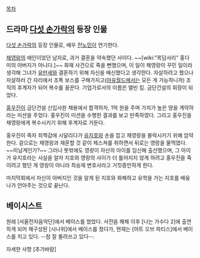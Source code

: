 [[목차]]

== 드라마 [[다섯 손가락]]의 등장 인물 ==
[[다섯 손가락]]의 등장 인물로, 배우 [[전노민]]이 연기한다.

[[채영랑]]의 애인이었던 남자로, 과거 결혼을 약속했던 사이다. ~~[wiki:"목담사리" 홍다미의 아버지가 아니다.]~~ 화재 사건으로 죽을 뻔했으며, 이 일이 채영랑이 꾸민 일이라 생각해 그녀가 [[유만세]]와 결혼하기 위해 자신을 배신했다고 생각한다. 자살하려고 했으나 자살하러 간 자리에서 조폭 보스를 구해가지고([[아유월드]]에서는 모든 게 가능하니까) 조직의 후계자가 되어 복수를 꿈꾼다. 기업가로서의 이름은 앨빈 킴. 금단건설의 회장이 되었다.

[[홍우진]]이 금단건설 신입사원 채용에서 합격하자, 1억 원을 주며 가치가 높은 땅을 계약하라는 미션을 주었다. 홍우진이 미션을 수행한 결과를 보고 만족하였다. 그리고 홍우진을 채영랑에게 복수시키기 위해 후계자로 거둔다. 

홍우진이 죽자 죄책감에 시달리다가 [[유지호]]와 손을 잡고 채영랑을 몰락시키기 위해 암약한다. 겉으로는 채영랑과 재혼할 것 같이 제스쳐를 취하면서 뒤로는 영랑을 물먹였다. ~~미남계인가?~~ 그러나 뜻밖에도 영랑이 자신의 아이를 임신해 출산했으며, 그 아이가 유지호라는 사실을 알자 지호와 영랑의 사이가 더 틀어지지 않게 하려고 홍우진을 죽이려고 했던 게 영랑이 아니라 최승재 변호사라고 거짓증언하게 한다.

마지막회에서 자신이 아버지인 것을 알게 된 지호와 화해하고 유학을 가는 지호를 배웅나가 안아주는 것으로 끝난다.
== 베이시스트 ==
원래 [서울전자음악단]에서 베이스를 쳤었다. 서전음 해체 이후 [나는 가수다 2]에 출연하게 되어 재구성된 [시나위]에서 베이스를 쳤다가, 현재는 [아트 오브 파티스]에서 베이스를 치고 있다. --참 잘 돌려쓰고 있다--. 

자세한 사항 [추가바람]
